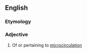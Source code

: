 ==English==

===Etymology===
{{rfe|lang=en}}

===Adjective===
{{en-adj|-}}

# Of or pertaining to [[microcirculation]]